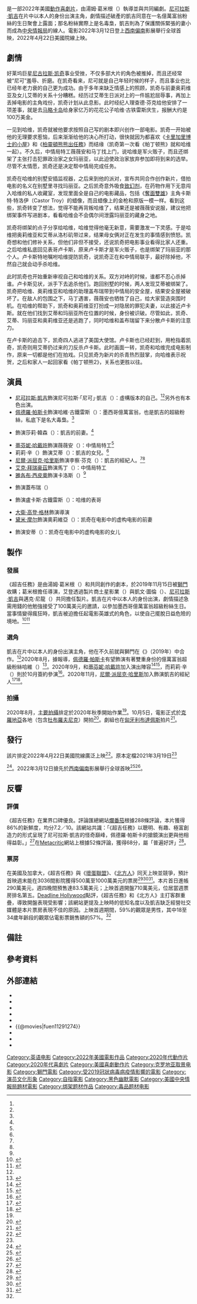{{noteTA
|G1=Show
|G2=Movie
|G3=PP
|1=zh-tw:超吉任務;zh-hk:喪盡癲才;zh-cn:天才不能承受之重;
|2=zh-hk:基治;zh-tw:凱吉;zh-cn:凯奇;
}}
{{Infobox film
| name           = 超吉任務
| original_name  = {{lang|en|''The Unbearable Weight of Massive Talent''}}
| image          = The Unbearable Weight of Massive Talent Poster.jpg
| caption        = 電影海報
| director       = 湯姆·葛米根（{{lang|en|Tom Gormican}}）
| producer       = {{Plainlist|
* [[尼可拉斯·凱吉|尼可拉斯·凱吉]]
* 邁克·尼龍（{{lang|en|Mike Nilon}}）
* {{le|克莉絲汀·伯爾|Kristin Burr}}
* 凱文·圖倫（{{lang|en|Kevin Turen}}）
}}
| writer         = {{Plainlist|
* 湯姆·葛米根
* {{le|凱文·艾登|Kevin Etten}}
}}
| starring       = {{Plainlist|
* 尼可拉斯·凱吉
* [[佩德羅·帕斯卡|佩德羅·帕斯卡]]
* {{le|雪倫·霍根|Sharon Horgan}}
* [[蒂芬妮·哈戴許|蒂芬妮·哈戴許]]
* [[尼爾·派屈克·哈里斯|尼爾·派屈克·哈里斯]]
}}
| music          = [[馬克·艾沙姆|馬克·艾沙姆]]
| cinematography = 尼格爾·布萊克（{{lang|en|Nigel Bluck}}）
| editing        = 瑪莉莎·布雷瑟頓（{{lang|en|Melissa Bretherton}}）
| studio         = {{Plainlist|
* 土星影業（{{lang|en|Saturn Films}}）
* {{le|克莉絲汀·伯爾|Kristin Burr|伯爾製片公司}}
}}
| distributor    = {{Plainlist|
* [[狮门娱乐|獅門]]（美國）
* [[車庫娛樂|車庫娛樂]]（台灣）<ref name="GaragePlay">{{cite web|url=https://garageplay.tw/movie/content/3555|title=超吉任務|work=[[車庫娛樂|GaragePlay 車庫娛樂]]|accessdate=2022-02-27}}</ref>
* [[洲立影片發行（香港）|洲立影片發行（香港）]]
}}
| released       = {{Film date|2022|3|12|[[西南偏南|西南偏南]]|2022|4|22|美國、台灣}}
| runtime        = 107分鐘<ref name="BBFC">{{cite web|url=https://bbfc.co.uk/release/the-unbearable-weight-of-massive-talent-q29sbgvjdglvbjpwwc0xmdaxmtg2|title=The Unbearable Weight Of Massive Talent|work=[[英國電影分級委員會|British Board of Film Classification]]|accessdate=2022-03-11}}</ref>
| country        = 美國
| language       = 英語
| budget         = 3000萬美元<ref name="opening">{{cite news|url=https://deadline.com/2022/04/box-office-northman-bad-guys-unbearable-weight-of-massive-talent-1235007973/|title=''The Bad Guys'' Doing Good At The Weekend Box Office With $21M+ Opening|first=Anthony|last=D'Alessandro|work=[[Deadline_Hollywood|Deadline Hollywood]]|date=2022-04-22|accessdate=2022-04-22}}</ref>
| gross          = 2858萬美元<ref name="BOM">{{cite web |url=https://www.boxofficemojo.com/title/tt11291274/?ref_=bo_se_r_1|title= The Unbearable Weight of Massive Talent (2022)| work=[[Box_Office_Mojo|Box Office Mojo]] |access-date=2022-04-22}}{{cbignore}}</ref>
| preceded_by    = 
| followed_by    = 
| cn_name        = 天才不能承受之重
| hk_name        = 喪盡癲才
| tw_name        = 超吉任務{{efn|前譯《不能承受的天才之重》<ref name="GaragePlay(2022-03-04)">{{cite news|url=https://garageplay.tw/news/content/3893/|title=奧斯卡影帝尼可拉斯凱吉睽違12年重返主流大片 耗資12億重金打造《不能承受的天才之重》凱吉放飛演自己！ 韓國超人氣女團「BLACKPINK」夯歌預告助陣 凱吉豪撒60萬買《變臉》蠟像！ 《不能承受的天才之重》4月22日 與全美同步上映|work=GaragePlay 車庫娛樂|date=2022-03-04|accessdate=2022-03-19}}</ref>。}}
}}
{{作品名稱|name=''The Unbearable Weight of Massive Talent''|hk=喪盡癲才|tw=超吉任務|cn=天才不能承受之重}}是一部2022年美國[[動作片|動作]][[喜劇片|喜劇片]]，由湯姆·葛米根（{{lang|en|Tom Gormican}}）執導並與{{le|凱文·艾登|Kevin Etten}}共同編劇。[[尼可拉斯·凱吉|尼可拉斯·凱吉]]在片中以本人的身份出演主角，劇情描述破產的凱吉同意在一名億萬富翁粉絲的生日聚會上露面；那名粉絲實際上是名毒梟，凱吉則為了保護關係緊張的妻小而成為[[中央情報局|中央情報局]]的線人。電影2022年3月12日登上[[西南偏南|西南偏南]]影展舉行全球首映，2022年4月22日美國院線上映。

== 劇情 ==
好莱坞巨星[[尼古拉斯·凯奇|尼古拉斯·凯奇]]事业受挫，不仅多部大片的角色被推掉，而且还经常被“尼可”羞辱、折磨。在凯奇看来，尼可就是自己年轻时候的样子，而且事业也比已经年老力衰的自己更为成功。由于多年来缺乏情感上的照顾，凯奇与前妻奥莉维亚及女儿艾蒂的关系十分糟糕。经历过艾蒂生日派对上的一件尴尬屈辱事，再加上丢掉电影的主角戏份，凯奇计划从此息影。此时经纪人理查德·芬克给他安排了一项差事，就是去[[马略卡岛|马略卡岛]]给身家亿万的花花公子哈维·古铁雷斯庆生，报酬大约是100万美金。

一见到哈维，凯奇就被他要求按照自己写的剧本即兴创作一部电影。凯奇一开始被他的无理要求惹恼，后来渐渐给他的决心所打动，很快就因为都喜欢《[[卡里加里博士的小屋|卡里加里博士的小屋]]》和《[[柏靈頓熊熊出任務|柏靈頓熊熊出任務]]》而结缘（凯奇第一次看《帕丁顿熊》就和哈维一起）。不久后，中情局特工薇薇安和马丁找上门，说哈维是军火贩子，而且还绑架了主张打击犯罪政治家之女玛丽亚，以此迫使政治家放弃参加即将到来的选举。尽管不太情愿，凯奇还是决定帮中情局完成任务。

凯奇在哈维的别墅安插监视器，之后来到他的派对，宣布共同合作创作新片，借拍电影的名义在别墅里寻找玛丽亚。之后凯奇意外吸食[[麥角酸二乙酰胺|致幻剂]]，在药物作用下无意闯入哈维的私人收藏室，发现里面全是自己的电影藏品，包括《[[奪面雙雄|奪面雙雄]]》主角卡斯特·特洛伊（Castor Troy）的蜡像，而且蜡像上的金枪和原版一模一样。看到这些，凯奇转变了想法，觉得不能再背叛哈维了，结果还是被薇薇安说服，建议他把绑架事件写进剧本，看看哈维会不会偶尔间泄露玛丽亚的藏身之地。

凯奇将绑架的点子分享给哈维，哈维觉得他毫无新意，需要激发一下灵感。于是哈维把奥莉维亚和艾蒂从洛杉矶带过来，结果母女俩对正在发生的事情感到愤怒。凯奇想和他们修补关系，但他们非但不接受，还说凯奇把电影事业看得比家人还重。之后哈维私底回见表哥卢卡斯，原来卢卡斯才是军火贩子，也是绑架了玛丽亚的那个人。卢卡斯特地嘱咐哈维提防凯奇，说凯奇正在和中情局联手，最好除掉他，不然自己就会动手杀哈维。

此时凯奇也开始重新审视自己和哈维的关系。双方对峙的时候，谁都不忍心杀掉谁。卢卡斯见状，派手下去追杀他们。跑回别墅的时候，两人发现艾蒂被绑架了。凯奇把哈维、奥莉维亚和哈维的助理盖布瑞带到中情局的安全屋，结果安全屋被破坏了。在敌人的包围之下，马丁遇害，薇薇安也牺牲了自己，给大家营造突围时机。在哈维的帮助下，凯奇和奥莉维亚打扮成一对隐居的罪犯夫妻，以此接近卢卡斯。就在他们找到艾蒂和玛丽亚所在位置的时候，身份被识破。尽管如此，凯奇、艾蒂、玛丽亚和奥莉维亚还是逃跑了，同时哈维和盖布瑞留下来分散卢卡斯的注意力。

在卢卡斯的追击下，凯奇四人逃进了美国大使馆。卢卡斯也已经赶到，用枪指着凯奇，凯奇则用艾蒂扔过来的刀反杀卢卡斯。此时画面一转，凯奇和哈维完成电影制作，原来一切都是他们在拍戏。只见凯奇为新片的杀青热烈鼓掌，向哈维表示祝贺，之后和家人一起回家看《帕丁顿熊2》，关系也更胜以往。

== 演員 ==
* [[尼可拉斯·凱吉|尼可拉斯·凱吉]]飾演尼可拉斯·「尼可」·凱吉（{{lang|en|Nicolas “Nick” Cage}}）：虛構版本的自己。<ref name="THR(2019-11-15)" /><ref name="Deadline(2019-11-15)" />另外也有本色出演。
* [[佩德羅·帕斯卡|佩德羅·帕斯卡]]飾演哈維·古鐵雷斯（{{lang|en|Javi Gutierrez}}）：墨西哥億萬富翁，也是凱吉的超級粉絲，私底下是名大毒梟。<ref name="TheWrap(2020-08-20)" />
* {{le|雪倫·霍根|Sharon Horgan}}飾演莎莉·韓森（{{lang|en|Sally Henson}}）：凱吉的前妻。<ref name="Variety(2020-09-02)" />
* [[蒂芬妮·哈戴許|蒂芬妮·哈戴許]]飾演薇薇安（{{lang|en|Vivian}}）：中情局特工<ref name="Deadline(2020-09-21)" />
* 莉莉·辛（{{lang|en|Lily Sheen}}）飾演艾蒂（{{lang|en|Addy}}）：凱吉的女兒。<ref name="Deadline(2020-10-13)" />
* [[尼爾·派屈克·哈里斯|尼爾·派屈克·哈里斯]]飾演李察·芬克（{{lang|en|Richard Fink}}）：凱吉的經紀人。<ref name="Deadline(2020-11-23)" /><ref name="CBR(2020-11-24)" />
* [[艾克·拜瑞豪茲|艾克·拜瑞豪茲]]飾演馬丁（{{lang|en|Martin}}）：中情局特工
* [[雅各布·西皮奧|雅各布·西皮奧]]飾演卡洛斯（{{lang|en|Carlos}}）<ref name="CBR(2020-11-24)" />
* {{le|亞歷山卓·馬斯特羅納爾迪|Alessandra Mastronardi}}飾演蓋布瑞（{{lang|en|Gabriela}}）
* {{le|帕可·里昂|Paco León}}飾演盧卡斯·古鐵雷斯（{{lang|en|Lucas Gutierrez}}）：哈维的表哥
* [[大衛·高登·格林|大衛·高登·格林]]飾演導演
* [[黛米·摩尔|黛米·摩尔]]飾演奧莉維亞（{{lang|en|Olivia}}）：凯奇在电影中的虚构电影的前妻
* {{le|The Pipettes|The Pipettes|安娜·麥唐諾}}飾演安蒂（{{lang|en|Addy}}）：凯奇在电影中的虚构电影的女儿

== 製作 ==
=== 發展 ===
《超吉任務》是由湯姆·葛米根（{{lang|en|Tom Gormican}}）和{{le|凱文·艾登|Kevin Etten}}共同創作的劇本，於2019年11月15日被[[狮门娱乐|獅門]]收購；葛米根擔任導演，艾登透過製片商土星影業（{{lang|en|Saturn Films}}）與凱文·圖倫（{{lang|en|Kevin Turen}}）、[[尼可拉斯·凱吉|尼可拉斯·凱吉]]與邁克·尼龍（{{lang|en|Mike Nilon}}）共同擔任製片。凱吉在片中以本人的身份出演，劇情描述急需用錢的他勉強接受了100萬美元的邀請，以參加墨西哥億萬富翁超級粉絲生日。當事情變得瘋狂時，凱吉被迫擔任起電影英雄式的角色，以使自己擺脫日益危險的境地。<ref name="THR(2019-11-15)">{{cite news|url=https://www.hollywoodreporter.com/heat-vision/nicolas-cage-star-as-nicolas-cage-unbearable-weight-massive-talent-1254626|title=Nicolas Cage in Talks to Star as Nicolas Cage in Meta Drama 'The Unbearable Weight of Massive Talent' (Exclusive)|last=Kit|first=Borys|work=[[好萊塢報導|The Hollywood Reporter]]|date=2019-11-15|accessdate=2020-12-07}}</ref><ref name="Deadline(2019-11-15)">{{cite news|url=https://deadline.com/2019/11/nicolas-cage-movie-the-unbearable-weight-of-massive-talent-movie-lionsgate-1202787717/|title=Nicolas Cage Pic ‘The Unbearable Weight Of Massive Talent’ Near Lionsgate Deal|last1=Hipes|first1=Patrick|last2=D'Alessandro|first2=Anthony|work=Deadline Hollywood|date=2019-11-15|accessdate=2020-12-07|archive-date=2020-10-29|archive-url=https://web.archive.org/web/20201029140102/https://deadline.com/2019/11/nicolas-cage-movie-the-unbearable-weight-of-massive-talent-movie-lionsgate-1202787717/|dead-url=no}}</ref>

=== 選角 ===
凱吉在片中以本人的身份出演主角，他在不久前就與獅門在《{{le|野性獵殺|Primal (2019 film)}}》（2019年）中合作。<ref name="Deadline(2019-11-15)" />2020年8月，據報導，[[佩德羅·帕斯卡|佩德羅·帕斯卡]]有望飾演有著雙重身份的億萬富翁超級粉絲哈維（{{lang|en|Javi}}）<ref name="TheWrap(2020-08-20)">{{cite news|url=https://www.thewrap.com/pedro-pascal-nicolas-cage-the-unbearable-weight-of-massive-talent/|title=Pedro Pascal in Talks to Join Nicolas Cage in ‘The Unbearable Weight of Massive Talent’ (Exclusive)|last=Gonzalez|first=Umberto|work=[[TheWrap|TheWrap]]|date=2020-08-20|accessdate=2020-12-07}}</ref>。2020年9月，{{le|雪倫·霍根|Sharon Horgan}}和[[蒂芬妮·哈戴許|蒂芬妮·哈戴許]]加入演出陣容<ref name="Variety(2020-09-02)">{{cite news|url=https://variety.com/2020/film/news/sharon-horgan-nicolas-cage-unbearable-weight-of-massive-talent-1234757733/|title=Sharon Horgan Joins Nicolas Cage’s ‘The Unbearable Weight of Massive Talent’ (EXCLUSIVE)|last=McNary|first=Dave|work=[[綜藝_(雜誌)|Variety]]|date=2020-09-02|accessdate=2020-12-07}}</ref><ref name="Deadline(2020-09-21)">{{cite news|url=https://deadline.com/2020/09/tiffany-haddish-nicolas-cage-the-unbearable-weight-of-massive-talent-lionsgate-1234581203/|title=Tiffany Haddish Joins Nicolas Cage In ‘The Unbearable Weight Of Massive Talent’|last=N'Duka|first=Amanda|work=Deadline Hollywood|date=2020-09-21|accessdate=2020-12-07}}</ref>，而莉莉·辛（{{lang|en|Lily Sheen}}）則於10月簽約參演<ref name="Deadline(2020-10-13)">{{cite news|url=https://deadline.com/2020/10/lily-sheen-kate-beckinsale-daughter-nicolas-cage-movie-the-unbearable-weight-of-massive-talent-1234596933/|title=Lily Sheen Joins Nicolas Cage Lionsgate Action Comedy ‘The Unbearable Weight Of Massive Talent’|last=D'Alessandro|first=Anthony|work=Deadline Hollywood|date=2020-10-13|accessdate=2020-12-07}}</ref>。2020年11月，[[尼爾·派屈克·哈里斯|尼爾·派屈克·哈里斯]]加入飾演凱吉的經紀人<ref name="Deadline(2020-11-23)">{{cite news|url=https://deadline.com/2020/11/neil-patrick-harris-cast-nicolas-cage-satire-the-unbearable-weight-of-massive-talent-1234620620/|title=Neil Patrick Harris Boards Lionsgate Nicolas Cage Satire ‘The Unbearable Weight Of Massive Talent’ For Lionsgate|last=D'Alessandro|first=Anthony|work=Deadline Hollywood|date=2020-11-23|accessdate=2020-12-07}}</ref><ref name="CBR(2020-11-24)">{{cite news|url=https://www.cbr.com/nicolas-cage-movie-neil-patrick-harris/|title=Nicolas Cage's Nicolas Cage Movie Casts Neil Patrick Harris|last=Laman|first=Douglas|work={{le|漫畫書資源網|Comic Book Resources|CBR}}|date=2020-11-24|accessdate=2020-12-07}}</ref>。

=== 拍攝 ===
2020年8月，[[主要拍攝|主要拍攝]]排定於2020年秋季開始作業<ref name="TheWrap(2020-08-20)" />。10月5日，電影正式於[[克羅地亞|克羅地亞]]各地（包含[[杜布羅夫尼克|杜布羅夫尼克]]）開拍<ref name="CroatiaWeek(2020-10-05)">{{cite news|url=https://www.croatiaweek.com/the-unbearable-weight-of-massive-talent-starring-nicolas-cage-starts-filming-in-croatia/|title=The Unbearable Weight of Massive Talent starring Nicolas Cage starts filming in Croatia|work=Croatia Week|date=2020-10-05|accessdate=2020-12-07}}</ref>。劇組也在[[匈牙利|匈牙利]][[布達佩斯|布達佩斯]]拍片<ref name="KFTV.com(2020-11-17)">{{cite news|url=https://www.kftv.com/news/2020/11/20/cronenbergs-infinity-pool-to-film-in-croatia-and-hungary|title=Cronenberg's Infinity Pool to film in Croatia and Hungary|last=Evans|first=Chris|work={{le|Kemps Film and TV Production Services Handbook|Kemps Film and TV Production Services Handbook|KFTV.com}}|date=2020-11-17|accessdate=2020-12-07}}</ref>。

== 發行 ==
該片排定2022年4月22日美國院線廣泛上映<ref name="Deadline(2021-06-30)">{{cite news|url=https://deadline.com/2021/06/lionsgate-dates-nicolas-cage-satire-unbearable-weight-of-massive-talent-kingdom-story-movies-1234784453/|title=Lionsgate Dates Nicolas Cage Satire ‘Unbearable Weight Of Massive Talent’ & Kingdom Story Movies|last=D'Alessandro|first=Anthony|work=Deadline Hollywood|date=2021-06-30|accessdate=2022-03-11}}</ref>。原本定檔2021年3月19日<ref name="/Film(2020-02-04)">{{cite news|url=https://www.slashfilm.com/the-unbearable-weight-of-massive-talent-release-date/|title=‘The Unbearable Weight of Massive Talent’, Starring Nicolas Cage as Himself, Gets a Spring 2021 Release Date|last=Anderton|first=Ethan|work={{le|/Film|/Film}}|date=2020-02-04|accessdate=2020-12-07}}</ref><ref name="Deadline(2020-02-03)">{{cite news|url=https://deadline.com/2020/02/nicolas-cage-the-unbearable-weight-of-massive-talent-release-date-1202850340/|title=Nicolas Cage’s ‘The Unbearable Weight Of Massive Talent’ Gets 2021 Release Date|last=Hipes|first=Patrick|work=Deadline Hollywood|date=2020-02-03|accessdate=2020-12-07|archive-date=2020-02-03|archive-url=https://web.archive.org/web/20200203224211/https://deadline.com/2020/02/nicolas-cage-the-unbearable-weight-of-massive-talent-release-date-1202850340/|dead-url=no}}</ref>。2022年3月12日搶先於[[西南偏南|西南偏南]]影展舉行全球首映<ref name="Deadline(2022-02-22)">{{cite news|url=https://deadline.com/2022/02/sxsw-2022-films-lineup-schedule-1234924852/|title=SXSW’s Lineup For Return To In-Person Festival Includes Movies With Sandra Bullock, Nicolas Cage, Pete Davidson, Rose Byrne & More|last=D'Alessandro|first=Anthony|work=Deadline Hollywood|date=2022-02-22|accessdate=2022-03-11}}</ref><ref name="SXSW">{{cite web|url=https://schedule.sxsw.com/2022/films/2054916|title=The Unbearable Weight of Massive Talent|work=[[西南偏南|South by Southwest]]|accessdate=2022-03-11}}</ref>。

== 反響 ==
=== 評價 ===
《超吉任務》在業界口碑優良。評論匯總網站[[爛番茄|爛番茄]]根據288條評論，本片獲得86%的新鮮度，均分7.2／10。該網站共識：「《超吉任務》以聰明、有趣、極富創造力的形式呈現了尼可拉斯·凱吉的怪奇巔峰，佩德羅·帕斯卡的搶鏡演出更與他相得益彰。」<ref name="RT">{{cite web|url=https://www.rottentomatoes.com/m/the_unbearable_weight_of_massive_talent|title=The Unbearable Weight of Massive Talent (2022)|work=[[爛番茄|Rotten Tomatoes]]|publisher=[[Fandango_(公司)|Fandango Media]]|accessdate=2022-03-19}}</ref>在[[Metacritic|Metacritic]]網站上根據52條評論，獲得68分，屬「普遍好評」<ref name="Metacritic">{{cite web|url=https://www.metacritic.com/movie/the-unbearable-weight-of-massive-talent|title=The Unbearable Weight of Massive Talent Reviews|work=[[Metacritic|Metacritic]]|publisher=[[CBS互動|CBS Interactive]]|accessdate=2022-03-19}}</ref>。

=== 票房 ===
在美國及加拿大，《超吉任務》與《[[壞蛋聯盟|壞蛋聯盟]]》、《[[北方人_(電影)|北方人]]》同天上映並競爭，預計首映週末能在3036間影院獲得500萬至1000萬美元的票房<ref name="Variety(2022-04-20)">{{cite news|url=https://variety.com/2022/film/box-office/box-office-bad-guys-northman-unbearable-weight-opening-weekend-1235237068/ |title=Box Office: ''The Bad Guys'', Viking Epic ''The Northman'' and Nicolas Cage's ''Massive Talent'' to Battle ''Fantastic Beasts 3''|first=Rebecca|last=Rubin|work=Variety|date=2022-04-20|accessdate=2022-04-20}}</ref><ref name="Deadline(2022-04-20)">{{cite news|url=https://deadline.com/2022/04/box-office-northman-bad-guys-unbearable-weight-of-massive-talent-nicolas-cage-1235006554/|title=''Bad Guys'', ''The Northman'' & ''Unbearable Weight Of Massive Talent'' Look To Provide Breadth At Weekend Box Office|first=Anthony|last=D'Alessandro|work=Deadline Hollywood|date=2022-04-20|accessdate=2022-04-21}}</ref><ref name="Deadline(2022-04-20)-2">{{cite web|url=https://www.boxofficepro.com/weekend-box-office-forecast-the-bad-guys-the-northman-and-the-unbearable-weight-of-massive-talent/|title=Weekend Box Office Forecast: ''The Bad Guys'', ''The Northman'', and ''The Unbearable Weight of Massive Talent'' Take on ''Sonic 2'' and ''Dumbledore'' (Updated)|first=Shawn|last=Robbins|work={{le|Boxoffice Pro|Boxoffice Pro}}|date=2022-04-20|accessdate=2022-04-22}}</ref>。本片首日進帳290萬美元，週四晚間預售達83.5萬美元；上映首週開盤710萬美元，位居當週票房排名第五。[[Deadline_Hollywood|Deadline Hollywood]]點評，《超吉任務》和《北方人》主打客群重疊，導致開盤表現受影響；該網站更提及上映時的低知名度以及凱吉缺乏經營社交媒體是本片票房表現不佳的原因。上映首週期間，59%的觀眾是男性，其中18至34歲年齡段的觀眾佔電影票銷售額的57%。<ref name="opening" />

== 備註 ==
{{notelist|group=lower-alpha}}

== 參考資料 ==
{{Reflist|30em}}

== 外部連結 ==
* {{IMDb title|11291274}}
* {{amg movie|726094}}
* {{Rotten Tomatoes|the_unbearable_weight_of_massive_talent}}
* {{Metacritic|the-unbearable-weight-of-massive-talent}}
* {{Mojo title|}}
* {{@movies|fuen11291274}}
* {{Yahoomovie id|12890}}
* {{douban|34890458}}
* {{Mtime|270580}}

{{DEFAULTSORT:Unbearable Weight of Massive Talent, The}}
[[Category:英语电影|Category:英语电影]]
[[Category:2022年美國電影作品|Category:2022年美國電影作品]]
[[Category:2020年代動作片|Category:2020年代動作片]]
[[Category:2020年代喜劇片|Category:2020年代喜劇片]]
[[Category:美國喜劇動作片|Category:美國喜劇動作片]]
[[Category:克罗地亚取景电影|Category:克罗地亚取景电影]]
[[Category:獅門電影|Category:獅門電影]]
[[Category:受2019冠狀病毒病疫情影響的電影|Category:受2019冠狀病毒病疫情影響的電影]]
[[Category:演员文化形象|Category:演员文化形象]]
[[Category:自指電影|Category:自指電影]]
[[Category:黑色幽默電影|Category:黑色幽默電影]]
[[Category:美國中央情報局題材電影|Category:美國中央情報局題材電影]]
[[Category:绑架题材作品|Category:绑架题材作品]]
[[Category:毒品题材电影|Category:毒品题材电影]]